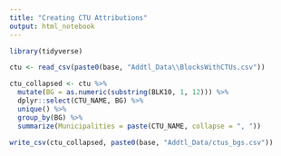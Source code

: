 ```yaml
---
title: "Creating CTU Attributions"
output: html_notebook
---
```


```r
library(tidyverse)

ctu <- read_csv(paste0(base, "Addtl_Data\\BlocksWithCTUs.csv"))

ctu_collapsed <- ctu %>%
  mutate(BG = as.numeric(substring(BLK10, 1, 12))) %>%
  dplyr::select(CTU_NAME, BG) %>%
  unique() %>%
  group_by(BG) %>%
  summarize(Municipalities = paste(CTU_NAME, collapse = ", "))

write_csv(ctu_collapsed, paste0(base, "Addtl_Data/ctus_bgs.csv"))
```
